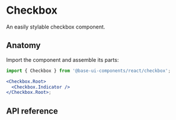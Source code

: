# Checkbox

<Subtitle>An easily stylable checkbox component.</Subtitle>
<Meta
  name="description"
  content="A high-quality, unstyled React checkbox component that is easy to customize."
/>

<Demo path="./demos/hero" />

## Anatomy

Import the component and assemble its parts:

```jsx title="Anatomy"
import { Checkbox } from '@base-ui-components/react/checkbox';

<Checkbox.Root>
  <Checkbox.Indicator />
</Checkbox.Root>;
```

## API reference

<Reference component="Checkbox" parts="Root, Indicator" />
